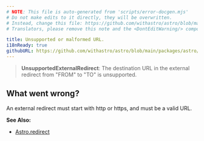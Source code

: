 ```yaml
---
# NOTE: This file is auto-generated from 'scripts/error-docgen.mjs'
# Do not make edits to it directly, they will be overwritten.
# Instead, change this file: https://github.com/withastro/astro/blob/main/packages/astro/src/core/errors/errors-data.ts
# Translators, please remove this note and the <DontEditWarning/> component.

title: Unsupported or malformed URL.
i18nReady: true
githubURL: https://github.com/withastro/astro/blob/main/packages/astro/src/core/errors/errors-data.ts
---
```


<DontEditWarning />


> **UnsupportedExternalRedirect**: The destination URL in the external redirect from "FROM" to "TO" is unsupported.

## What went wrong?
An external redirect must start with http or https, and must be a valid URL.

**See Also:**
-  [Astro.redirect](/vi/reference/api-reference/#redirect)


